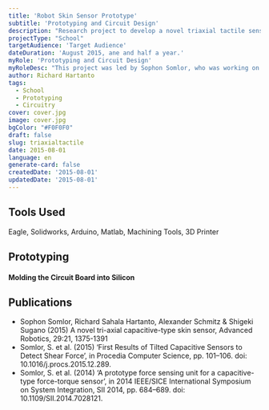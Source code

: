```yaml
---
title: 'Robot Skin Sensor Prototype'
subtitle: 'Prototyping and Circuit Design'
description: "Research project to develop a novel triaxial tactile sensor."
projectType: "School"
targetAudience: 'Target Audience'
dateDuration: 'August 2015, ane and half a year.'
myRole: 'Prototyping and Circuit Design'
myRoleDesc: "This project was led by Sophon Somlor, who was working on this as his Ph.D. thesis. I designed the circuit using Eagle, ordered the flexible circuit, and created testing tools using a 3D printer and milling machine. Alexander Schmitt acted as the supervisor for this project."
author: Richard Hartanto
tags:
  - School
  - Prototyping
  - Circuitry
cover: cover.jpg
image: cover.jpg
bgColor: "#F0F0F0"
draft: false
slug: triaxialtactile
date: 2015-08-01
language: en
generate-card: false
createdDate: '2015-08-01'
updatedDate: '2015-08-01'
---
```


## Tools Used

Eagle, Solidworks, Arduino, Matlab, Machining Tools, 3D Printer

## Prototyping

#### Molding the Circuit Board into Silicon

## Publications

- Sophon Somlor, Richard Sahala Hartanto, Alexander Schmitz & Shigeki Sugano (2015) A novel tri-axial capacitive-type skin sensor, Advanced Robotics, 29:21, 1375-1391
- Somlor, S. et al. (2015) ‘First Results of Tilted Capacitive Sensors to Detect Shear Force’, in Procedia Computer Science, pp. 101–106. doi: 10.1016/j.procs.2015.12.289.
- Somlor, S. et al. (2014) ‘A prototype force sensing unit for a capacitive-type force-torque sensor’, in 2014 IEEE/SICE International Symposium on System Integration, SII 2014, pp. 684–689. doi: 10.1109/SII.2014.7028121.